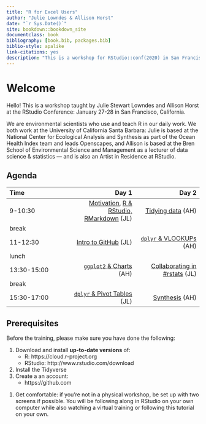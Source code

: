 ```yaml
--- 
title: "R for Excel Users"
author: "Julie Lowndes & Allison Horst"
date: "`r Sys.Date()`"
site: bookdown::bookdown_site
documentclass: book
bibliography: [book.bib, packages.bib]
biblio-style: apalike
link-citations: yes
description: "This is a workshop for RStudio::conf(2020) in San Francisco, California"
---
```


# Welcome {#welcome}

Hello! This is a workshop taught by Julie Stewart Lowndes and Allison Horst at the RStudio Conference: January 27-28 in San Francisco, California. 

We are environmental scientists who use and teach R in our daily work. We both work at the University of California Santa Barbara: Julie is based at the National Center for Ecological Analysis and Synthesis as part of the Ocean Health Index team and leads Openscapes, and Allison is based at the Bren School of Environmental Science and Management as a lecturer of data science & statistics — and is also an Artist in Residence at RStudio.

<!---
We are on Twitter:

Excel is a widely used and powerful tool for working with data. As automation, reproducibility, collaboration, and frequent reporting become increasingly expected in data analysis, a good option for Excel users is to extend their workflows with R. Integrating R into data analysis with Excel can bridge the technical gap between collaborators using either software. R enables use of existing tools built for specific tasks and overcomes some limitations that arise when working with large datasets or repeated analyses. This course is for Excel users who want to add or integrate R and RStudio into their existing data analysis toolkit. Participants will get hands-on experience working with data across R, Excel, and Google Sheets, focusing on: data import and export, basic wrangling, visualization, and reporting with RMarkdown. Throughout, we will emphasize conventions and best practices for working reproducibly and collaboratively with data, including naming conventions, documentation, organization, all while “keeping the raw data raw”. Whether you are working in Excel and want to get started in R, already working in R and want tools for working more seamlessly with collaborators who use Excel, or whether you are new to data analysis entirely, this is the course for you! 

If you answer yes to these questions, this course is for you!

- Are you an Excel user who wants to expand your data analysis toolset with R?
- Do you want to bridge analyses between Excel and R, whether working independently or to more easily collaborate with others who use Excel or R? 
- Are you new to data analysis, and looking for a good place to get started?

--->

 <!--- This is going to be fun, because learning R (and friends) is empowering! This training book is written (and always improving) so you can use it as self-paced learning, or it can be used to teach an in-person workshop where the instructor live-codes. Either way, you should do everything hands-on on your own computer as you learn. 

Before you begin, be sure you are all set up: see the prerequisites in Chapter \@ref(overview). --->


## Agenda


|Time       |      Day 1|      Day 2|
|:----------|----------:|----------:|
|9-10:30    |  [Motivation](#overview), [R & RStudio, RMarkdown](#rstudio) (JL) |  [Tidying data ](#tidying) (AH) |
|break      |  | |
|11-12:30   | [Intro to GitHub](#github) (JL) | [`dplyr` & VLOOKUPs](#dplyr-vlookups) (AH) |
|lunch      |  ||
|13:30-15:00 | [`ggplot2` & Charts](#ggplot2) (AH) | [Collaborating in #rstats](#collaboration) (JL) |
|break      |  | |
|15:30-17:00 | [`dplyr` & Pivot Tables](#dplyr-pivot-tables) (JL) | [Synthesis](#synthesis) (AH) |


## Prerequisites

Before the training, please make sure you have done the following: 

1. Download and install **up-to-date versions** of:
    - R: https://cloud.r-project.org
    - RStudio: http://www.rstudio.com/download 
1. Install the Tidyverse 
1. Create a an account: 
    - https://github.com
    
<!---
Do this beforehand (20 minutes)

    Download & install free software: R, RStudio, tidyverse. Do this following Allison’s step-by-step instructions (from her ESM 206 course)

    Create a GitHub username at github.com. We recommend shorter names that identify you, and using your work email address (where you primarily do analyses)
https://docs.google.com/document/d/1Imcx8ZropMF5tmLF6As02OJam-r1pNexu5pULczCwMA/edit?ts=5d8ce185 --->   

1. Get comfortable: if you're not in a physical workshop, be set up with two screens if possible. You will be following along in RStudio on your own computer while also watching a virtual training or following this tutorial on your own.
